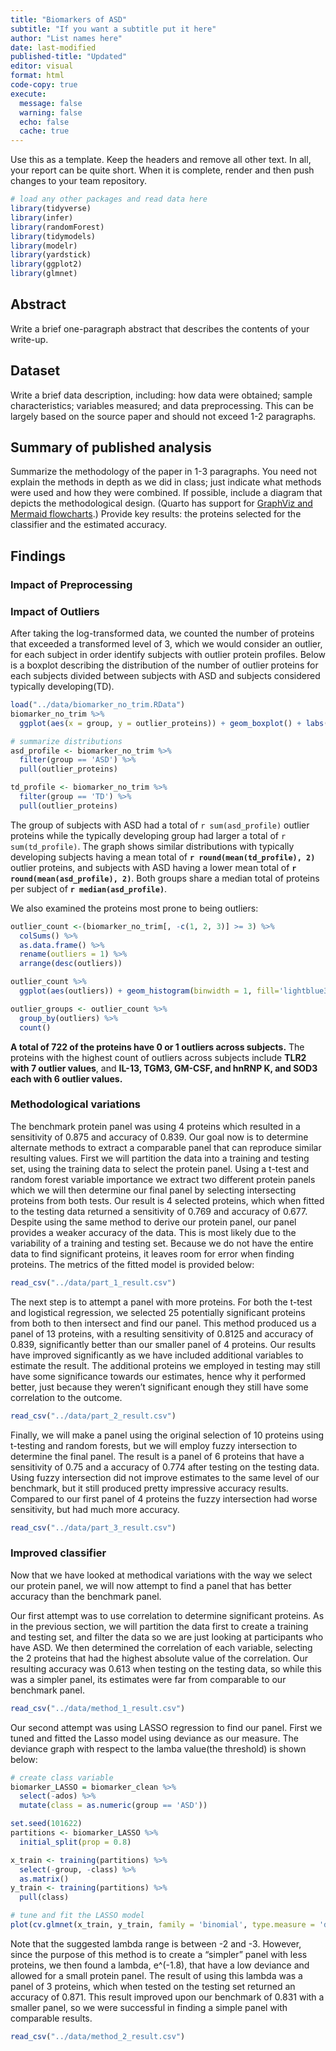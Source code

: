 ```yaml
---
title: "Biomarkers of ASD"
subtitle: "If you want a subtitle put it here"
author: "List names here"
date: last-modified
published-title: "Updated"
editor: visual
format: html
code-copy: true
execute:
  message: false
  warning: false
  echo: false
  cache: true
---
```


Use this as a template. Keep the headers and remove all other text. In all, your report can be quite short. When it is complete, render and then push changes to your team repository.

```r
# load any other packages and read data here
library(tidyverse)
library(infer)
library(randomForest)
library(tidymodels)
library(modelr)
library(yardstick)
library(ggplot2)
library(glmnet)
```

## Abstract

Write a brief one-paragraph abstract that describes the contents of your write-up.

## Dataset

Write a brief data description, including: how data were obtained; sample characteristics; variables measured; and data preprocessing. This can be largely based on the source paper and should not exceed 1-2 paragraphs.

## Summary of published analysis

Summarize the methodology of the paper in 1-3 paragraphs. You need not explain the methods in depth as we did in class; just indicate what methods were used and how they were combined. If possible, include a diagram that depicts the methodological design. (Quarto has support for [GraphViz and Mermaid flowcharts](https://quarto.org/docs/authoring/diagrams.html).) Provide key results: the proteins selected for the classifier and the estimated accuracy.

## Findings

### Impact of Preprocessing



### Impact of Outliers

After taking the log-transformed data, we counted the number of proteins that exceeded a transformed level of 3, which we would consider an outlier, for each subject in order identify subjects with outlier protein profiles. Below is a boxplot describing the distribution of the number of outlier proteins for each subjects divided between subjects with ASD and subjects considered typically developing(TD).

```r
load("../data/biomarker_no_trim.RData")
biomarker_no_trim %>%
  ggplot(aes(x = group, y = outlier_proteins)) + geom_boxplot() + labs(x = 'Group', y = 'Number of Outlier Proteins in Each Subject', title = 'Distribution of Total of Outlier Proteins in Subjects by Group')

# summarize distributions
asd_profile <- biomarker_no_trim %>% 
  filter(group == 'ASD') %>% 
  pull(outlier_proteins)

td_profile <- biomarker_no_trim %>% 
  filter(group == 'TD') %>% 
  pull(outlier_proteins)
```

The group of subjects with ASD had a total of `r sum(asd_profile)` outlier proteins while the typically developing group had larger a total of `r sum(td_profile)`. The graph shows similar distributions with typically developing subjects having a mean total of **`r round(mean(td_profile), 2)`** outlier proteins, and subjects with ASD having a lower mean total of **`r round(mean(asd_profile), 2)`**. Both groups share a median total of proteins per subject of **`r median(asd_profile)`**.

We also examined the proteins most prone to being outliers:

```r
outlier_count <-(biomarker_no_trim[, -c(1, 2, 3)] >= 3) %>% 
  colSums() %>% 
  as.data.frame() %>% 
  rename(outliers = 1) %>% 
  arrange(desc(outliers)) 

outlier_count %>% 
  ggplot(aes(outliers)) + geom_histogram(binwidth = 1, fill='lightblue3') + labs(x = "Number of Outlier Subjects per Protein", y = 'Count', title = "Distribution of Number of Outlier Subjects per Protein")

outlier_groups <- outlier_count %>% 
  group_by(outliers) %>% 
  count()
```

**A total of 722 of the proteins have 0 or 1 outliers across subjects.** The proteins with the highest count of outliers across subjects include **TLR2 with 7 outlier values**, and **IL-13, TGM3, GM-CSF, and hnRNP K, and SOD3 each with 6 outlier values.**

### Methodological variations

The benchmark protein panel was using 4 proteins which resulted in a sensitivity of 0.875 and accuracy of 0.839. Our goal now is to determine alternate methods to extract a comparable panel that can reproduce similar resulting values. First we will partition the data into a training and testing set, using the training data to select the protein panel. Using a t-test and random forest variable importance we extract two different protein panels which we will then determine our final panel by selecting intersecting proteins from both tests. Our result is 4 selected proteins, which when fitted to the testing data returned a sensitivity of 0.769 and accuracy of 0.677. Despite using the same method to derive our protein panel, our panel provides a weaker accuracy of the data. This is most likely due to the variability of a training and testing set. Because we do not have the entire data to find significant proteins, it leaves room for error when finding proteins. The metrics of the fitted model is provided below:

```r
read_csv("../data/part_1_result.csv")
```

The next step is to attempt a panel with more proteins. For both the t-test and logistical regression, we selected 25 potentially significant proteins from both to then intersect and find our panel. This method produced us a panel of 13 proteins, with a resulting sensitivity of 0.8125 and accuracy of 0.839, significantly better than our smaller panel of 4 proteins. Our results have improved significantly as we have included additional variables to estimate the result. The additional proteins we employed in testing may still have some significance towards our estimates, hence why it performed better, just because they weren't significant enough they still have some correlation to the outcome.

```r
read_csv("../data/part_2_result.csv")

```

Finally, we will make a panel using the original selection of 10 proteins using t-testing and random forests, but we will employ fuzzy intersection to determine the final panel. The result is a panel of 6 proteins that have a sensitivity of 0.75 and a accuracy of 0.774 after testing on the testing data. Using fuzzy intersection did not improve estimates to the same level of our benchmark, but it still produced pretty impressive accuracy results. Compared to our first panel of 4 proteins the fuzzy intersection had worse sensitivity, but had much more accuracy.

```r
read_csv("../data/part_3_result.csv")

```

### Improved classifier

Now that we have looked at methodical variations with the way we select our protein panel, we will now attempt to find a panel that has better accuracy than the benchmark panel.

Our first attempt was to use correlation to determine significant proteins. As in the previous section, we will partition the data first to create a training and testing set, and filter the data so we are just looking at participants who have ASD. We then determined the correlation of each variable, selecting the 2 proteins that had the highest absolute value of the correlation. Our resulting accuracy was 0.613 when testing on the testing data, so while this was a simpler panel, its estimates were far from comparable to our benchmark panel.

```r
read_csv("../data/method_1_result.csv")

```

Our second attempt was using LASSO regression to find our panel. First we tuned and fitted the Lasso model using deviance as our measure. The deviance graph with respect to the lamba value(the threshold) is shown below:

```r
# create class variable
biomarker_LASSO = biomarker_clean %>% 
  select(-ados) %>% 
  mutate(class = as.numeric(group == 'ASD'))

set.seed(101622)
partitions <- biomarker_LASSO %>%
  initial_split(prop = 0.8)

x_train <- training(partitions) %>%
  select(-group, -class) %>%
  as.matrix()
y_train <- training(partitions) %>%
  pull(class)

# tune and fit the LASSO model
plot(cv.glmnet(x_train, y_train, family = 'binomial', type.measure = 'deviance'))
```

Note that the suggested lambda range is between -2 and -3. However, since the purpose of this method is to create a "simpler" panel with less proteins, we then found a lambda, e\^(-1.8), that have a low deviance and allowed for a small protein panel. The result of using this lambda was a panel of 3 proteins, which when tested on the testing set returned an accuracy of 0.871. This result improved upon our benchmark of 0.831 with a smaller panel, so we were successful in finding a simple panel with comparable results.

```r
read_csv("../data/method_2_result.csv")

```
